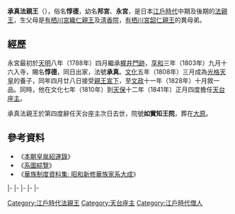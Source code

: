 {{東亞男性歷史人物
|名稱 =承真法親王
|身份 =日本[[法親王|法親王]]
|國家 =[[日本|大和王朝]]
|時代 =[[江戶時代|江戶時代]]中期、後期
|姓 =（無）
|名 =惇德
|別名 =邦宮、永宮
|法號 =承真
|院號 =實知王院
|封爵 =[[法親王|法親王]]
|出生日期 =[[天明_(日本)|天明]]七年十二月二十九（{{Birth date|1788|2|5}}）
|逝世日期 =[[文政|文政]]十一年八月初七（{{Death date and age|1841|2|5|1788|2|5}}）
|父親 =[[有栖川宮織仁親王|有栖川宮織仁親王]]
|母親 =[[淸香院|淸香院]]
|養父 =[[光格天皇|光格天皇]]
|養母 =[[葉室賴子|葉室賴子]]
|同胞兄弟 =[[尊照榮暉|尊照榮暉]]<br>[[濟仁法親王|濟仁法親王]]
|同胞姊妹 =[[繁宮|繁宮]]<br>[[喬子女王|喬子女王]]<br>[[彌宮|彌宮]]<br>[[苞子女王|苞子女王]]
|異母兄弟 =[[高貴宮|高貴宮]]<br>[[有栖川宮韶仁親王|有栖川宮韶仁親王]]<br>[[大機文成|大機文成]]<br>[[舜仁入道親王|舜仁入道親王]]<br>[[綽宮|綽宮]]<br>[[萬信宮|萬信宮]]<br>[[尊超入道親王|尊超入道親王]]
|異母姊妹 =[[織子女王|織子女王]]<br>[[幸子女王|幸子女王]]<br>[[幾宮|幾宮]]<br>[[熙子女王|熙子女王]]<br>[[壽宮|壽宮]]<br>[[吉子女王|吉子女王]]
}}
{{Japanese|japanese=承真法親王|kana=しょうしんほうしんのう|romaji=Shōshin Hō shin nō}}
'''承真法親王'''（{{bd|1788年|2月5日|1841年|2月5日}}），俗名'''惇德'''，幼名'''邦宮'''、'''永宮'''，是日本[[江戶時代|江戶時代]]中期及後期的[[法親王|法親王]]，生父母是[[有栖川宮織仁親王|有栖川宮織仁親王]]及[[淸香院|淸香院]]，[[有栖川宮韶仁親王|有栖川宮韶仁親王]]的異母弟。

== 經歷 ==
永宮最初於[[天明_(日本)|天明]]八年（1788年）四月繼承[[梶井門跡|梶井門跡]]，[[享和|享和]]三年（1803年）九月十六入寺，賜名'''惇德'''，同日出家，法號'''承真'''。[[文化_(年號)|文化]]五年（1808年）三月成為[[光格天皇|光格天皇]]的養子，同年四月廿八日接受[[親王宣下|親王宣下]]，至[[文政|文政]]十一年（1828年）十月敘一品。同時，他在文化七年（1810年）到[[天保_(日本)|天保]]十二年（1841年）正月四度擔任[[天台座主|天台座主]]。

承真法親王於第四度辭任天台座主次日去世，院號'''如實知王院'''，葬在[[大原|大原]]。

==參考資料==
*《[[本朝皇胤紹運錄|本朝皇胤紹運錄]]》
*《[[系圖綜覽|系圖綜覽]]》
*《[[華族制度資料集:_昭和新修華族家系大成|華族制度資料集: 昭和新修華族家系大成]]》

{{start box|width=auto}}
{{s-rel}}
|-
{{s-before|[[盈仁法親王|盈仁法親王]]}}
{{s-title|[[三千院|三千院]]門跡|第51世}}
{{s-after|[[梨本宮守脩親王|昌仁入道親王]]}}
|-
{{s-before|[[尊真法親王|尊真法親王]]}}
{{s-title|rows=4|[[天台座主|天台座主]]|第218世<br>1810年5月30日－1813年6月5日<br>第220世<br>1813年9月20日－1828年12月7日<br>第222世<br>1829年2月19日－1830年1月10日<br>第224世<br>1832年11月7日－1841年2月4日}}
{{s-after|[[舜仁入道親王|公猷法親王]]}}
|-
{{s-before|rows=2|公猷法親王}}
{{s-after|公猷法親王}}
|-
{{s-after|[[尊寶法親王|尊寶法親王]]}}
|-
{{s-before|尊寶法親王}}
{{s-after|[[教仁法親王|教仁法親王]]}}
{{end box}}


[[Category:江戶時代法親王|Category:江戶時代法親王]]
[[Category:天台座主|Category:天台座主]]
[[Category:江戶時代僧人|Category:江戶時代僧人]]
